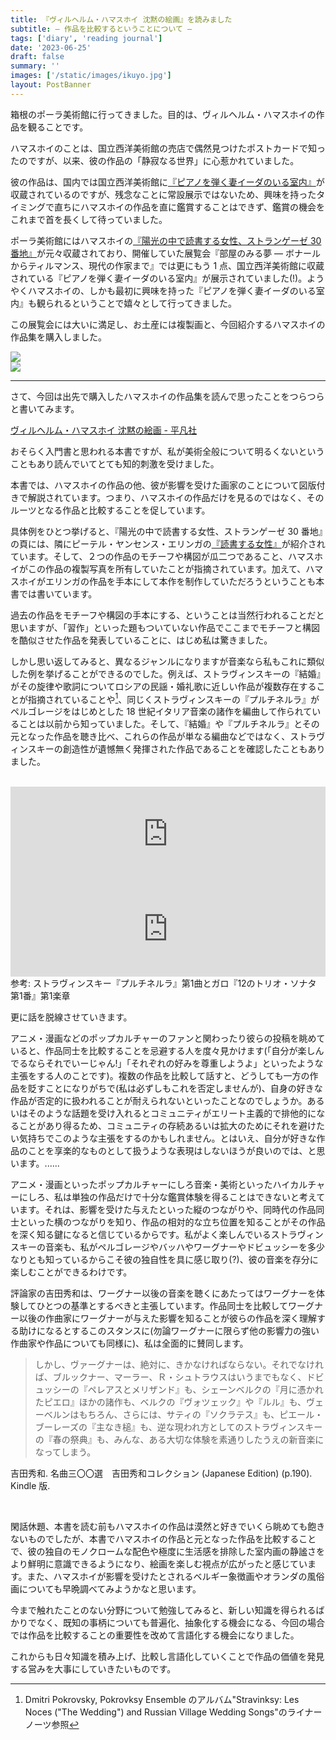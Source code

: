 ```yaml
---
title: 『ヴィルヘルム・ハマスホイ 沈黙の絵画』を読みました
subtitle: — 作品を比較するということについて —
tags: ['diary', 'reading journal']
date: '2023-06-25'
draft: false
summary: ''
images: ['/static/images/ikuyo.jpg']
layout: PostBanner
---
```


箱根のポーラ美術館に行ってきました。目的は、ヴィルヘルム・ハマスホイの作品を観ることです。

<Tweet id='1667502431306149890'/>

ハマスホイのことは、国立西洋美術館の売店で偶然見つけたポストカードで知ったのですが、以来、彼の作品の「静寂なる世界」に心惹かれていました。

彼の作品は、国内では国立西洋美術館に[『ピアノを弾く妻イーダのいる室内』](https://collection.nmwa.go.jp/P.2008-0003.html)が収蔵されているのですが、残念なことに常設展示ではないため、興味を持ったタイミングで直ちにハマスホイの作品を直に鑑賞することはできず、鑑賞の機会をこれまで首を長くして待っていました。

ポーラ美術館にはハマスホイの[『陽光の中で読書する女性、ストランゲーゼ 30 番地』](https://www.polamuseum.or.jp/collection/020-0004/)が元々収蔵されており、開催していた展覧会『部屋のみる夢 ― ボナールからティルマンス、現代の作家まで』では更にもう 1 点、国立西洋美術館に収蔵されている『ピアノを弾く妻イーダのいる室内』が展示されていました(!)。ようやくハマスホイの、しかも最初に興味を持った『ピアノを弾く妻イーダのいる室内』も観られるということで嬉々として行ってきました。

この展覧会には大いに満足し、お土産には複製画と、今回紹介するハマスホイの作品集を購入しました。

<div className="-mx-2 flex flex-wrap overflow-hidden xl:-mx-2">
  <div className="my-1 w-full overflow-hidden px-2 xl:my-1 xl:w-1/2 xl:px-2">
    <img
      art="ポーラ美術館の展覧会『部屋のみる夢 ― ボナールからティルマンス、現代の作家まで』の看板"
      src="/static/images/Vilhelm-Hammershøi/IMG_3563.JPEG"
    />
  </div>
  <div className="my-1 w-full overflow-hidden px-2 xl:my-1 xl:w-1/2 xl:px-2">
    <img
      art="展覧会『部屋のみる夢 ― ボナールからティルマンス、現代の作家まで』で展示されたヴィルヘルム・ハマスホイの作品の一覧。『陽光の中で読書する女性、ストランゲーゼ 30 番地』と『ピアノを弾く妻イーダのいる室内』についての情報"
      src="/static/images/Vilhelm-Hammershøi/IMG_3581.JPEG"
    />
  </div>
</div>

---

さて、今回は出先で購入したハマスホイの作品集を読んで思ったことをつらつらと書いてみます。

[ヴィルヘルム・ハマスホイ 沈黙の絵画 - 平凡社](https://www.heibonsha.co.jp/book/b487311.html)

おそらく入門書と思われる本書ですが、私が美術全般について明るくないということもあり読んでいてとても知的刺激を受けました。

本書では、ハマスホイの作品の他、彼が影響を受けた画家のことについて図版付きで解説されています。つまり、ハマスホイの作品だけを見るのではなく、そのルーツとなる作品と比較することを促しています。

具体例をひとつ挙げると、『陽光の中で読書する女性、ストランゲーゼ 30 番地』の頁には、隣にピーテル・ヤンセンス・エリンガの[『読書する女性』](https://www.metmuseum.org/art/collection/search/333797)が紹介されています。そして、２つの作品のモチーフや構図が瓜二つであること、ハマスホイがこの作品の複製写真を所有していたことが指摘されています。加えて、ハマスホイがエリンガの作品を手本にして本作を制作していただろうということも本書では書いています。

過去の作品をモチーフや構図の手本にする、ということは当然行われることだと思いますが、「習作」といった題もついていない作品でここまでモチーフと構図を酷似させた作品を発表していることに、はじめ私は驚きました。

しかし思い返してみると、異なるジャンルになりますが音楽なら私もこれに類似した例を挙げることができるのでした。例えば、ストラヴィンスキーの『結婚』がその旋律や歌詞についてロシアの民謡・婚礼歌に近しい作品が複数存在することが指摘されていることや[^1]、同じくストラヴィンスキーの『プルチネルラ』がペルゴレージをはじめとした 18 世紀イタリア音楽の諸作を編曲して作られていることは以前から知っていました。そして、『結婚』や『プルチネルラ』とその元となった作品を聴き比べ、これらの作品が単なる編曲などではなく、ストラヴィンスキーの創造性が遺憾無く発揮された作品であることを確認したこともありました。

<br />

<iframe
  style={{ borderRadius: '12px' }}
  src="https://open.spotify.com/embed/track/7wzpKWFjarY4OfKxLh2YVx?utm_source=generator&theme=0"
  width="100%"
  height="152"
  frameBorder="0"
  allowfullscreen=""
  allow="autoplay; clipboard-write; encrypted-media; fullscreen; picture-in-picture"
  loading="lazy"
></iframe>

<iframe
  style={{ borderRadius: '12px' }}
  src="https://open.spotify.com/embed/track/2sgMRL1IHhNytT5pFEQGhG?utm_source=generator&theme=0"
  width="100%"
  height="152"
  frameBorder="0"
  allowfullscreen=""
  allow="autoplay; clipboard-write; encrypted-media; fullscreen; picture-in-picture"
  loading="lazy"
></iframe>

<Caption>
  参考: ストラヴィンスキー『プルチネルラ』第1曲とガロ『12のトリオ・ソナタ 第1番』第1楽章
</Caption>

<br />

更に話を脱線させていきます。

アニメ・漫画などのポップカルチャーのファンと関わったり彼らの投稿を眺めていると、作品同士を比較することを忌避する人を度々見かけます(「自分が楽しんでるならそれでいーじゃん!」「それぞれの好みを尊重しようよ」といったような主張をする人のことです)。複数の作品を比較して話すと、どうしても一方の作品を貶すことになりがちで(私は必ずしもこれを否定しませんが)、自身の好きな作品が否定的に扱われることが耐えられないといったことなのでしょうか。あるいはそのような話題を受け入れるとコミュニティがエリート主義的で排他的になることがあり得るため、コミュニティの存続あるいは拡大のためにそれを避けたい気持ちでこのような主張をするのかもしれません。とはいえ、自分が好きな作品のことを享楽的なものとして扱うような表現はしないほうが良いのでは、と思います。......

アニメ・漫画といったポップカルチャーにしろ音楽・美術といったハイカルチャーにしろ、私は単独の作品だけで十分な鑑賞体験を得ることはできないと考えています。それは、影響を受けた与えたといった縦のつながりや、同時代の作品同士といった横のつながりを知り、作品の相対的な立ち位置を知ることがその作品を深く知る鍵になると信じているからです。私がよく楽しんでいるストラヴィンスキーの音楽も、私がペルゴレージやバッハやワーグナーやドビュッシーを多少なりとも知っているからこそ彼の独自性を具に感じ取り(?)、彼の音楽を存分に楽しむことができるわけです。

評論家の吉田秀和は、ワーグナー以後の音楽を聴くにあたってはワーグナーを体験してひとつの基準とするべきと主張しています。作品同士を比較してワーグナー以後の作曲家にワーグナーが与えた影響を知ることが彼らの作品を深く理解する助けになるとするこのスタンスに(勿論ワーグナーに限らず他の影響力の強い作曲家や作品についても同様に)、私は全面的に賛同します。

> しかし、ヴァーグナーは、絶対に、きかなければならない。それでなければ、ブルックナー、マーラー、Ｒ・シュトラウスはいうまでもなく、ドビュッシーの『ペレアスとメリザンド』も、シェーンベルクの『月に憑かれたピエロ』ほかの諸作も、ベルクの『ヴォツェック』や『ルル』も、ヴェーベルンはもちろん、さらには、サティの『ソクラテス』も、ピエール・ブーレーズの『主なき槌』も、逆な現われ方としてのストラヴィンスキーの『春の祭典』も、みんな、ある大切な体験を素通りしたうえの新音楽になってしまう。

<Source>吉田秀和. 名曲三〇〇選　吉田秀和コレクション (Japanese Edition) (p.190). Kindle 版.</Source>

<br />

閑話休題、本書を読む前もハマスホイの作品は漠然と好きでいくら眺めても飽きないものでしたが、本書でハマスホイの作品と元となった作品を比較することで、彼の独自のモノクロームな配色や極度に生活感を排除した室内画の静謐さをより鮮明に意識できるようになり、絵画を楽しむ視点が広がったと感じています。また、ハマスホイが影響を受けたとされるベルギー象徴画やオランダの風俗画についても早晩調べてみようかなと思います。

今まで触れたことのない分野について勉強してみると、新しい知識を得られるばかりでなく、既知の事柄についても普遍化、抽象化する機会になる、今回の場合では作品を比較することの重要性を改めて言語化する機会になりました。

これからも日々知識を積み上げ、比較し言語化していくことで作品の価値を発見する営みを大事にしていきたいものです。

[^1]: Dmitri Pokrovsky, Pokrovksy Ensemble のアルバム"Stravinksy: Les Noces ("The Wedding") and Russian Village Wedding Songs"のライナーノーツ参照
